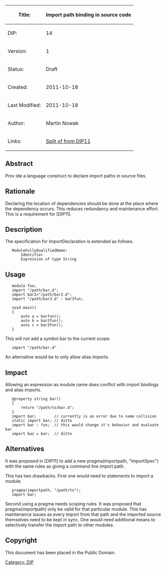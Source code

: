 {| class="wikitable"
!Title:	
!'''Import path binding in source code'''
|-
|DIP:	
|14
|-
|Version:
|1
|-
|Status:
|Draft
|-
|Created:
|2011-10-18
|-
|Last Modified:
|2011-10-18
|-
|Author:
|Martin Nowak
|-
|Links:
|[http://prowiki.org/wiki4d/wiki.cgi?LanguageDevel/DIPs/DIP11 Split of from DIP11]
|}

== Abstract ==
Prov ide a language construct to declare import paths in source files.

== Rationale ==
Declaring the location of dependencies should be done at the place where the dependency occurs. This reduces redundancy and maintenance effort. This is a requirement for [DIP11].

== Description ==
The specification for ImportDeclaration is extended as follows.

    ModuleFullyQualifiedName:
        Identifier
        Expression of type String

== Usage ==

    module foo;
    import "/path/bar.d";
    import bar2="/path/bar2.d";
    import "/path/bar3.d" : bar3fun;
    
    void main()
    {
        auto a = barfun();
        auto b = bar2fun();
        auto c = bar3fun();
    }

This will not add a symbol bar to the current scope.
	
    import "/path/bar.d"

An alternative would be to only allow alias imports.

== Impact ==
Allowing an expression as module name does conflict with import bindings and alias imports.

    @property string bar()
    {
        return "/path/to/bar.d";
    }
    import bar;        // currently is an error due to name collision
    static import bar; // ditto
    import bar : fun;  // this would change it's behavior and evaluate bar
    import baz = bar;  // ditto

== Alternatives ==
It was proposed in [DIP11] to add a new pragma(importpath, "ImportSpec") with the same rules as giving a command line import path.

This has two drawbacks. First one would need to statements to import a module.
	
    pragma(importpath, "/path/to");
    import bar;

Second using a pragma needs scoping rules. It was proposed that pragma(importpath) only be valid for that particular module. This has maintenance issues as every import from that path and the imported source themselves need to be kept in sync. One would need additional means to selectively transfer the import path to other modules.

== Copyright ==
This document has been placed in the Public Domain.
[[Category: DIP]]